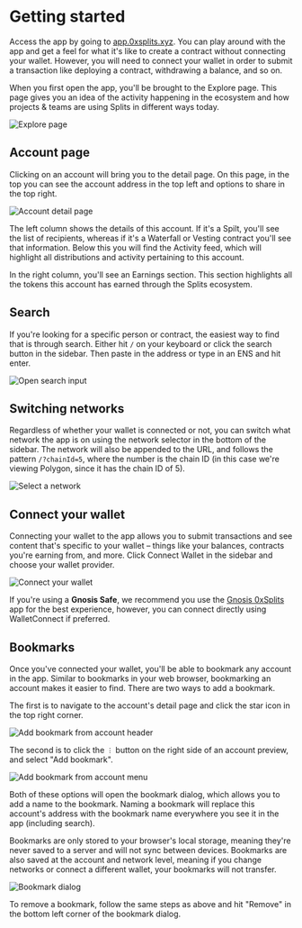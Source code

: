 # Getting started

Access the app by going to [app.0xsplits.xyz](https://app.0xsplits.xyz/). You
can play around with the app and get a feel for what it's like to create a
contract without connecting your wallet. However, you will need to connect your
wallet in order to submit a transaction like deploying a contract, withdrawing a
balance, and so on.

When you first open the app, you'll be brought to the Explore page. This page
gives you an idea of the activity happening in the ecosystem and how projects &
teams are using Splits in different ways today.

![Explore page](./img/start_explore.png)

## Account page

Clicking on an account will bring you to the detail page. On this page, in the
top you can see the account address in the top left and options to share in the
top right.

![Account detail page](./img/start_account_detail.png)

The left column shows the details of this account. If it's a Spilt, you'll see
the list of recipients, whereas if it's a Waterfall or Vesting contract you'll
see that information. Below this you will find the Activity feed, which will
highlight all distributions and activity pertaining to this account.

In the right column, you'll see an Earnings section. This section highlights all
the tokens this account has earned through the Splits ecosystem.

## Search

If you're looking for a specific person or contract, the easiest way to find
that is through search. Either hit `/` on your keyboard or click the search
button in the sidebar. Then paste in the address or type in an ENS and hit
enter.

![Open search input](./img/start_search.gif)

## Switching networks

Regardless of whether your wallet is connected or not, you can switch what
network the app is on using the network selector in the bottom of the sidebar.
The network will also be appended to the URL, and follows the pattern
`/?chainId=5`, where the number is the chain ID (in this case we're viewing
Polygon, since it has the chain ID of 5).

![Select a network](./img/start_network.gif)

## Connect your wallet

Connecting your wallet to the app allows you to submit transactions and see
content that's specific to your wallet – things like your balances, contracts
you're earning from, and more. Click Connect Wallet in the sidebar and choose
your wallet provider.

![Connect your wallet](./img/start_connect.gif)

If you're using a **Gnosis Safe**, we recommend you use the
[Gnosis 0xSplits](https://app.safe.global/share/safe-app?appUrl=https%3A%2F%2Fapp.0xsplits.xyz&chain=eth)
app for the best experience, however, you can connect directly using
WalletConnect if preferred.

## Bookmarks

Once you've connected your wallet, you'll be able to bookmark any account in the
app. Similar to bookmarks in your web browser, bookmarking an account makes it
easier to find. There are two ways to add a bookmark.

The first is to navigate to the account's detail page and click the star icon in
the top right corner.

![Add bookmark from account header](./img/start_bookmark_1.gif)

The second is to click the `︙` button on the right side of an account preview,
and select "Add bookmark".

![Add bookmark from account menu](./img/start_bookmark_2.gif)

Both of these options will open the bookmark dialog, which allows you to add a
name to the bookmark. Naming a bookmark will replace this account's address with
the bookmark name everywhere you see it in the app (including search).

Bookmarks are only stored to your browser's local storage, meaning they're never
saved to a server and will not sync between devices. Bookmarks are also saved at
the account and network level, meaning if you change networks or connect a
different wallet, your bookmarks will not transfer.

![Bookmark dialog](./img/start_bookmark_3.png)

To remove a bookmark, follow the same steps as above and hit "Remove" in the
bottom left corner of the bookmark dialog.
